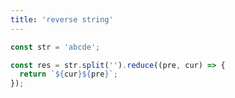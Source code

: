 ```yaml
---
title: 'reverse string'
---
```


```js
const str = 'abcde';

const res = str.split('').reduce((pre, cur) => {
  return `${cur}${pre}`;
});
```
